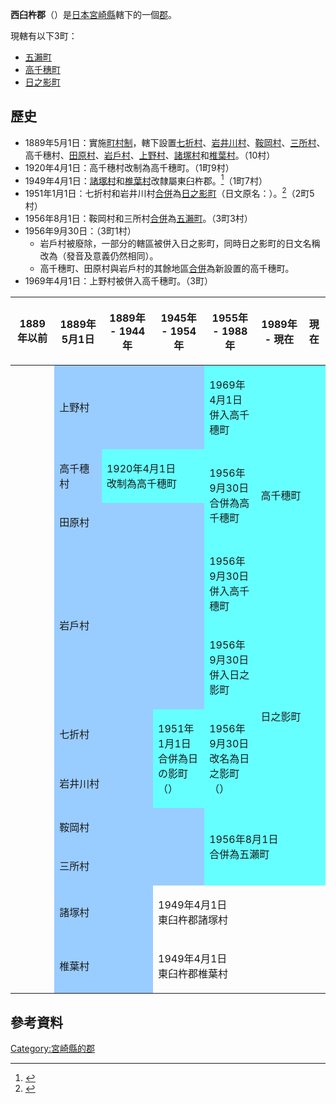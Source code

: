 {{日本郡
| 郡 = 西臼杵郡
| 日文原名 = 西臼杵郡
| 平假名 = にしうすきぐん
| 羅馬字拼音 = Nishiusuki-gun
| 地圖 = [[File:Nishiusuki_District_in_Miyazaki_Prefecture.png|250px]]
| 都道府縣 = 宮崎縣
| 編號 = 
| 町 = 3
| 村 = 
| 經度 = 
| 緯度 = 
| 註記 = 
|}}
'''西臼杵郡'''（{{jpn|j=西臼杵郡|hg=にしうすきぐん|rm=Nishiusuki gun|f=y}}）是[[日本|日本]][[宮崎縣|宮崎縣]]轄下的一個[[郡|郡]]。

現轄有以下3町：
* [[五瀨町|五瀨町]]
* [[高千穗町|高千穗町]]
* [[日之影町|日之影町]]

==歷史==
* 1889年5月1日：實施[[町村制|町村制]]，轄下設置[[七折村|七折村]]、[[岩井川村|岩井川村]]、[[鞍岡村|鞍岡村]]、[[三所村|三所村]]、高千穗村、[[田原村|田原村]]、[[岩戶村|岩戶村]]、[[上野村_(宮崎縣)|上野村]]、[[諸塚村|諸塚村]]和[[椎葉村|椎葉村]]。（10村）
* 1920年4月1日：高千穗村改制為高千穗町。（1町9村）
* 1949年4月1日：[[諸塚村|諸塚村]]和[[椎葉村|椎葉村]]改隸屬東臼杵郡。<ref>{{Cite web| publisher=諸塚村公所| title=諸塚的歷史| url=http://www.vill.morotsuka.miyazaki.jp/09mura/09_history.htm| accessdate=2008年10月23日| language=ja| deadurl=yes| archiveurl=https://web.archive.org/web/20081008090306/http://www.vill.morotsuka.miyazaki.jp/09mura/09_history.htm| archivedate=2008年10月8日}}</ref>（1町7村）
* 1951年1月1日：七折村和岩井川村[[市町村合併|合併]]為[[日之影町|日之影町]]（日文原名：{{lang|ja|日の影町}}）。<ref>{{Cite web| publisher=日之影町公所| title=町的歷史| url=http://www.hinokage.jp/web/gaiyou/rekisi.htm| accessdate=2008年10月27日| language=ja| archive-date=2015年6月28日| archive-url=https://web.archive.org/web/20150628013638/http://www.hinokage.jp/web/gaiyou/rekisi.htm| dead-url=yes}}</ref>（2町5村）
* 1956年8月1日：鞍岡村和三所村[[市町村合併|合併]]為[[五瀨町|五瀨町]]。（3町3村）
* 1956年9月30日：（3町1村）
** 岩戶村被廢除，一部分的轄區被併入日之影町，同時日之影町的日文名稱改為{{lang|ja|日之影町}}（發音及意義仍然相同）。
** 高千穗町、田原村與岩戶村的其餘地區[[市町村合併|合併]]為新設置的高千穗町。
* 1969年4月1日：上野村被併入高千穗町。（3町）

{| class="wikitable" style="font-size:x-small"
! 1889年以前
! 1889年5月1日
! 1889年 - 1944年
! 1945年 - 1954年
! 1955年 - 1988年
! 1989年 - 現在
! 現在
|-
|
| colspan=3 style="background-color:#9cf;" | 上野村
| style="background-color:#6ff;" | 1969年4月1日<br />併入高千穗町
| colspan=2 rowspan="4" style="background-color:#6ff;" | 高千穗町
|-
|
| style="background-color:#9cf;" | 高千穗村
| colspan=2 style="background-color:#6ff;" | 1920年4月1日<br />改制為高千穗町
| rowspan="2" style="background-color:#6ff;" | 1956年9月30日<br />合併為高千穗町
|-
|
| colspan=3 style="background-color:#9cf;" | 田原村
|-
| rowspan=2 | 
| rowspan="2" colspan=3 style="background-color:#9cf;" | 岩戶村
| rowspan="1" style="background-color:#6ff;" | 1956年9月30日<br />併入高千穗町
|-
| style="background-color:#6ff;" | 1956年9月30日<br />併入日之影町
| rowspan="3" colspan=2 style="background-color:#6ff;" | 日之影町
|-
|
| colspan=2 style="background-color:#9cf;" | 七折村
| rowspan="2" style="background-color:#6ff;" | 1951年1月1日<br />合併為日の影町<br />（{{lang|ja|日の影町}}）
| rowspan="2" style="background-color:#6ff;" | 1956年9月30日<br />改名為日之影町<br />（{{lang|ja|日之影町}}）
|-
|
| colspan=2 style="background-color:#9cf;" | 岩井川村
|-
|
| colspan=3 style="background-color:#9cf;" | 鞍岡村
| rowspan="2" colspan=3 style="background-color:#6ff;" | 1956年8月1日<br />合併為五瀨町
|-
|
| colspan=3 style="background-color:#9cf;" | 三所村
|-
|
| colspan=2 style="background-color:#9cf;" | 諸塚村
| colspan=4 | 1949年4月1日<br />東臼杵郡諸塚村
|-
|
| colspan=2 style="background-color:#9cf;" | 椎葉村
| colspan=4 | 1949年4月1日<br />東臼杵郡椎葉村
|}

==參考資料==
<div class="references-small">
<references />
</div>

{{宮崎縣}}

[[Category:宮崎縣的郡|Category:宮崎縣的郡]]